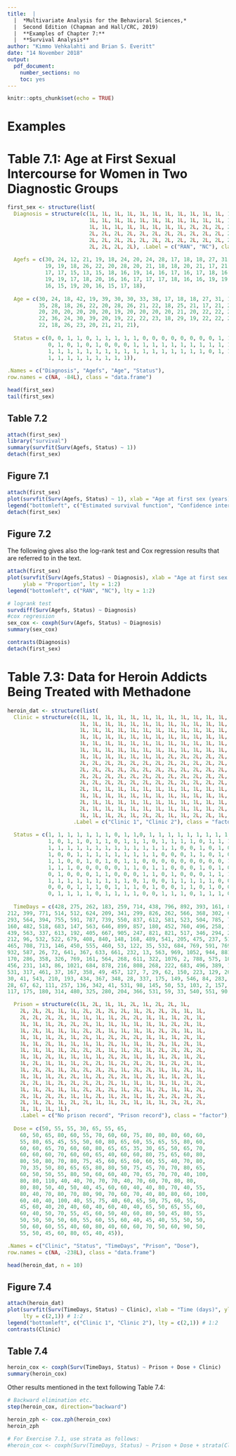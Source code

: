 ```yaml
---
title:  |  
  |  *Multivariate Analysis for the Behavioral Sciences,*
  |  Second Edition (Chapman and Hall/CRC, 2019)
  |  **Examples of Chapter 7:**
  |  **Survival Analysis**
author: "Kimmo Vehkalahti and Brian S. Everitt"
date: "14 November 2018"
output: 
  pdf_document:
    number_sections: no
    toc: yes
---
```


```r
knitr::opts_chunk$set(echo = TRUE)
```
\pagebreak

# Examples

# Table 7.1: Age at First Sexual Intercourse for Women in Two Diagnostic Groups

```r
first_sex <- structure(list(
  Diagnosis = structure(c(1L, 1L, 1L, 1L, 1L, 1L, 1L, 1L, 1L, 1L, 1L, 1L, 1L, 1L, 1L, 1L,
                          1L, 1L, 1L, 1L, 1L, 1L, 1L, 1L, 1L, 1L, 1L, 1L, 1L, 1L, 1L, 1L,
                          1L, 1L, 1L, 1L, 1L, 1L, 1L, 1L, 2L, 2L, 2L, 2L, 2L, 2L, 2L, 2L,
                          2L, 2L, 2L, 2L, 2L, 2L, 2L, 2L, 2L, 2L, 2L, 2L, 2L, 2L, 2L, 2L,
                          2L, 2L, 2L, 2L, 2L, 2L, 2L, 2L, 2L, 2L, 2L, 2L, 2L, 2L, 2L, 2L,
                          2L, 2L, 2L, 2L), .Label = c("RAN", "NC"), class = "factor"),
  
  Agefs = c(30, 24, 12, 21, 19, 18, 24, 20, 24, 28, 17, 18, 18, 27, 31, 17, 28, 29, 23,
            19, 19, 18, 26, 22, 20, 28, 20, 21, 18, 18, 20, 21, 17, 21, 16, 16, 18, 21,
            17, 17, 15, 13, 15, 18, 16, 19, 14, 16, 17, 16, 17, 18, 16, 16, 16, 17, 16, 
            19, 19, 17, 18, 20, 16, 16, 17, 17, 17, 18, 16, 16, 19, 19, 18, 17, 19, 16,
            16, 15, 19, 20, 16, 15, 17, 18),
  
  Age = c(30, 24, 18, 42, 19, 39, 30, 30, 33, 38, 17, 18, 18, 27, 31, 17, 28, 29, 23,
          35, 28, 18, 26, 22, 20, 28, 26, 21, 22, 18, 25, 21, 17, 21, 22, 20, 21, 29, 
          20, 20, 20, 20, 20, 20, 19, 20, 20, 20, 20, 21, 20, 22, 22, 20, 38, 21, 21, 
          22, 36, 24, 30, 39, 20, 19, 22, 22, 23, 18, 29, 19, 22, 22, 21, 19, 21, 20, 
          22, 18, 26, 23, 20, 21, 21, 21), 
  
  Status = c(0, 0, 1, 1, 0, 1, 1, 1, 1, 1, 0, 0, 0, 0, 0, 0, 0, 0, 1, 1, 1, 0, 0, 0, 0, 
             0, 1, 0, 1, 0, 1, 0, 0, 0, 1, 1, 1, 1, 1, 1, 1, 1, 1, 1, 1, 1, 1, 1, 1, 1, 
             1, 1, 1, 1, 1, 1, 1, 1, 1, 1, 1, 1, 1, 1, 1, 1, 1, 0, 1, 1, 1, 1, 1, 1, 1, 
             1, 1, 1, 1, 1, 1, 1, 1, 1)), 
  
.Names = c("Diagnosis", "Agefs", "Age", "Status"),
row.names = c(NA, -84L), class = "data.frame")

head(first_sex)
tail(first_sex)
```
\pagebreak

## Table 7.2

```r
attach(first_sex)
library("survival")
summary(survfit(Surv(Agefs, Status) ~ 1))
detach(first_sex)
```
\pagebreak

## Figure 7.1

```r
attach(first_sex)
plot(survfit(Surv(Agefs, Status) ~ 1), xlab = "Age at first sex (years)", ylab = "Proportion")
legend("bottomleft", c("Estimated survival function", "Confidence interval (95%)"), lty = 1:2)
detach(first_sex)
```
\pagebreak

## Figure 7.2

The following gives also the log-rank test and Cox regression results that are referred to in the text.

```r
attach(first_sex)
plot(survfit(Surv(Agefs,Status) ~ Diagnosis), xlab = "Age at first sex (years)",
     ylab = "Proportion", lty = 1:2)
legend("bottomleft", c("RAN", "NC"), lty = 1:2)

# logrank test
survdiff(Surv(Agefs, Status) ~ Diagnosis)
#cox regression
sex_cox <- coxph(Surv(Agefs, Status) ~ Diagnosis)
summary(sex_cox)

contrasts(Diagnosis)
detach(first_sex)
```
\pagebreak

# Table 7.3: Data for Heroin Addicts Being Treated with Methadone

```r
heroin_dat <- structure(list(
  Clinic = structure(c(1L, 1L, 1L, 1L, 1L, 1L, 1L, 1L, 1L, 1L, 1L, 1L, 1L, 1L, 1L, 
                       1L, 1L, 1L, 1L, 1L, 1L, 1L, 1L, 1L, 1L, 1L, 1L, 1L, 1L, 1L, 
                       1L, 1L, 1L, 1L, 1L, 1L, 1L, 1L, 1L, 1L, 1L, 1L, 1L, 1L, 1L, 
                       1L, 1L, 1L, 1L, 1L, 1L, 1L, 1L, 1L, 1L, 1L, 1L, 1L, 1L, 1L,
                       1L, 1L, 1L, 1L, 1L, 1L, 1L, 1L, 1L, 1L, 1L, 1L, 1L, 1L, 1L, 
                       1L, 1L, 1L, 1L, 1L, 1L, 1L, 1L, 1L, 1L, 1L, 1L, 1L, 1L, 1L, 
                       1L, 1L, 1L, 1L, 1L, 1L, 1L, 2L, 2L, 2L, 2L, 2L, 2L, 2L, 2L,
                       2L, 2L, 2L, 2L, 2L, 2L, 2L, 2L, 2L, 2L, 2L, 2L, 2L, 2L, 2L, 
                       2L, 2L, 2L, 2L, 2L, 2L, 2L, 2L, 2L, 2L, 2L, 2L, 2L, 2L, 2L,
                       2L, 2L, 2L, 2L, 2L, 2L, 2L, 2L, 2L, 2L, 2L, 2L, 2L, 2L, 2L, 
                       2L, 2L, 2L, 2L, 2L, 2L, 2L, 2L, 2L, 2L, 2L, 2L, 1L, 1L, 1L,
                       2L, 1L, 1L, 1L, 1L, 1L, 1L, 1L, 1L, 1L, 1L, 1L, 1L, 1L, 1L, 
                       1L, 1L, 1L, 1L, 1L, 1L, 1L, 1L, 1L, 1L, 1L, 1L, 1L, 1L, 1L, 
                       2L, 1L, 1L, 1L, 1L, 1L, 1L, 1L, 1L, 1L, 1L, 1L, 1L, 1L, 2L, 
                       2L, 1L, 1L, 1L, 1L, 1L, 1L, 1L, 1L, 1L, 1L, 2L, 1L, 1L, 1L, 
                       1L, 1L, 1L, 2L, 1L, 2L, 2L, 1L, 1L, 2L, 2L, 1L, 1L), 
                     .Label = c("Clinic 1", "Clinic 2"), class = "factor"), 
  
  Status = c(1, 1, 1, 1, 1, 1, 1, 0, 1, 1,0, 1, 1, 1, 1, 1, 1, 1, 1, 1, 1, 1, 1, 0, 
             1, 0, 1, 1, 0, 1, 1, 0, 1, 1, 1, 0, 1, 1, 1, 1, 0, 1, 1, 1, 1, 1, 1, 1, 
             1, 1, 1, 1, 1, 1, 1, 1, 1, 1, 1, 1, 1, 1, 0, 0, 1, 0, 1, 0, 1, 0, 1, 1, 
             1, 0, 0, 1, 1, 1, 1, 1, 1, 1, 1, 1, 0, 0, 0, 1, 1, 0, 1, 0, 1, 1, 1, 1, 
             1, 1, 0, 0, 1, 0, 1, 0, 1, 1, 0, 0, 0, 0, 0, 0, 0, 0, 0, 1, 0, 0, 0, 0, 
             1, 1, 1, 0, 0, 0, 0, 0, 1, 1, 0, 1, 1, 0, 0, 0, 1, 0, 1, 0, 1, 0, 0, 0, 
             0, 1, 0, 0, 0, 1, 1, 0, 0, 0, 1, 1, 0, 1, 0, 0, 0, 1, 1, 1, 1, 0, 0, 0, 
             1, 1, 1, 1, 1, 1, 1, 1, 1, 0, 1, 0, 0, 1, 1, 1, 1, 1, 0, 0, 1, 1, 1, 1, 
             0, 0, 0, 1, 1, 1, 0, 1, 1, 1, 0, 1, 0, 0, 1, 1, 0, 1, 0, 0, 1, 1, 0, 0, 
             0, 1, 1, 1, 1, 0, 1, 1, 1, 1, 0, 0, 1, 1, 1, 0, 1, 1, 1, 0, 1, 1),
  
  TimeDays = c(428, 275, 262, 183, 259, 714, 438, 796, 892, 393, 161, 836, 523, 612,
212, 399, 771, 514, 512, 624, 209, 341, 299, 826, 262, 566, 368, 302, 602, 652,
293, 564, 394, 755, 591, 787, 739, 550, 837, 612, 581, 523, 504, 785, 774, 560, 
160, 482, 518, 683, 147, 563, 646, 899, 857, 180, 452, 760, 496, 258, 181, 386, 
439, 563, 337, 613, 192, 405, 667, 905, 247, 821, 821, 517, 346, 294, 244, 95, 376,
212, 96, 532, 522, 679, 408, 840, 148, 168, 489, 541, 205, 475, 237, 517, 749, 150, 
465, 708, 713, 146, 450, 555, 460, 53, 122, 35, 532, 684, 769, 591, 769, 609, 932, 
932, 587, 26, 72, 641, 367, 633, 661, 232, 13, 563, 969, 1052, 944, 881, 190, 79, 884,
170, 286, 358, 326, 769, 161, 564, 268, 611, 322, 1076, 2, 788, 575, 109, 730, 790, 
456, 231, 143, 86, 1021, 684, 878, 216, 808, 268, 222, 683, 496, 389, 126, 17, 350, 
531, 317, 461, 37, 167, 358, 49, 457, 127, 7, 29, 62, 150, 223, 129, 204, 129, 581, 176,
30, 41, 543, 210, 193, 434, 367, 348, 28, 337, 175, 149, 546, 84, 283, 533, 207, 216, 
28, 67, 62, 111, 257, 136, 342, 41, 531, 98, 145, 50, 53, 103, 2, 157, 75, 19, 35, 394, 
117, 175, 180, 314, 480, 325, 280, 204, 366, 531, 59, 33, 540, 551, 90, 47),

  Prison = structure(c(1L, 2L, 1L, 1L, 2L, 1L, 2L, 2L, 1L,
    2L, 2L, 2L, 1L, 1L, 2L, 2L, 2L, 2L, 1L, 2L, 2L, 2L, 1L, 1L,
    2L, 2L, 2L, 2L, 1L, 1L, 1L, 1L, 2L, 2L, 1L, 1L, 1L, 2L, 1L,
    1L, 1L, 1L, 2L, 2L, 2L, 1L, 1L, 1L, 1L, 1L, 1L, 2L, 2L, 1L,
    1L, 2L, 1L, 1L, 1L, 2L, 2L, 1L, 1L, 1L, 1L, 2L, 2L, 1L, 1L,
    1L, 1L, 1L, 2L, 1L, 2L, 1L, 2L, 2L, 2L, 1L, 1L, 1L, 2L, 1L,
    1L, 1L, 2L, 1L, 1L, 1L, 1L, 2L, 1L, 1L, 1L, 2L, 1L, 2L, 1L,
    1L, 1L, 1L, 1L, 2L, 2L, 2L, 1L, 1L, 2L, 1L, 2L, 2L, 2L, 2L,
    1L, 1L, 2L, 1L, 1L, 1L, 1L, 2L, 2L, 1L, 1L, 1L, 2L, 1L, 2L,
    1L, 2L, 1L, 1L, 1L, 2L, 2L, 1L, 2L, 2L, 2L, 1L, 2L, 2L, 1L,
    1L, 2L, 2L, 1L, 2L, 2L, 2L, 2L, 1L, 2L, 2L, 1L, 1L, 2L, 1L,
    1L, 1L, 1L, 2L, 2L, 1L, 2L, 2L, 2L, 1L, 2L, 1L, 1L, 2L, 1L,
    2L, 2L, 1L, 2L, 2L, 2L, 2L, 2L, 1L, 1L, 1L, 1L, 1L, 2L, 2L,
    1L, 1L, 2L, 1L, 1L, 2L, 2L, 2L, 1L, 2L, 1L, 2L, 1L, 1L, 2L,
    2L, 1L, 2L, 2L, 1L, 1L, 2L, 1L, 2L, 1L, 1L, 2L, 2L, 2L, 2L,
    2L, 1L, 2L, 1L, 2L, 2L, 1L, 1L, 2L, 1L, 1L, 1L, 2L, 2L, 2L,
    1L, 1L, 1L, 1L),
    .Label = c("No prison record", "Prison record"), class = "factor"),
  
  Dose = c(50, 55, 55, 30, 65, 55, 65,
    60, 50, 65, 80, 60, 55, 70, 60, 60, 75, 80, 80, 80, 60, 60,
    55, 80, 65, 45, 55, 50, 60, 80, 65, 60, 55, 65, 55, 80, 60,
    60, 60, 65, 70, 60, 60, 80, 65, 65, 35, 30, 65, 50, 65, 70,
    60, 60, 60, 70, 60, 60, 65, 40, 60, 60, 80, 75, 65, 60, 80,
    80, 50, 80, 70, 80, 75, 45, 60, 65, 60, 60, 55, 40, 70, 80,
    70, 35, 50, 80, 65, 65, 80, 80, 50, 75, 45, 70, 70, 80, 65,
    60, 50, 50, 55, 80, 50, 60, 60, 40, 70, 65, 70, 70, 40, 100,
    80, 80, 110, 40, 40, 70, 70, 70, 40, 70, 60, 70, 80, 80,
    80, 80, 50, 40, 50, 40, 45, 60, 60, 40, 40, 80, 70, 40, 55,
    80, 40, 70, 80, 70, 80, 90, 70, 60, 70, 40, 80, 80, 60, 100,
    60, 40, 40, 100, 40, 55, 75, 40, 60, 65, 50, 75, 60, 55,
    45, 60, 40, 20, 40, 60, 40, 60, 40, 40, 65, 50, 65, 55, 60,
    60, 40, 50, 70, 55, 45, 60, 50, 40, 60, 80, 50, 45, 80, 55,
    50, 50, 50, 50, 60, 55, 60, 55, 60, 40, 45, 40, 55, 50, 50,
    50, 60, 60, 55, 40, 60, 80, 40, 60, 60, 70, 50, 60, 90, 50,
    55, 50, 45, 60, 80, 65, 40, 45)),

.Names = c("Clinic", "Status", "TimeDays", "Prison", "Dose"),
row.names = c(NA, -238L), class = "data.frame")

head(heroin_dat, n = 10)
```
\pagebreak

## Figure 7.4

```r
attach(heroin_dat)
plot(survfit(Surv(TimeDays, Status) ~ Clinic), xlab = "Time (days)", ylab = "Proportion",
     lty = c(2,1)) # 1:2
legend("bottomleft", c("Clinic 1", "Clinic 2"), lty = c(2,1)) # 1:2
contrasts(Clinic)
```
\pagebreak

## Table 7.4

```r
heroin_cox <- coxph(Surv(TimeDays, Status) ~ Prison + Dose + Clinic)
summary(heroin_cox)
```
\pagebreak

Other results mentioned in the text following Table 7.4:

```r
# Backward elimination etc.
step(heroin_cox, direction="backward")

heroin_zph <- cox.zph(heroin_cox)
heroin_zph

# For Exercise 7.1, use strata as follows:
#heroin_cox <- coxph(Surv(TimeDays, Status) ~ Prison + Dose + strata(Clinic))
```

